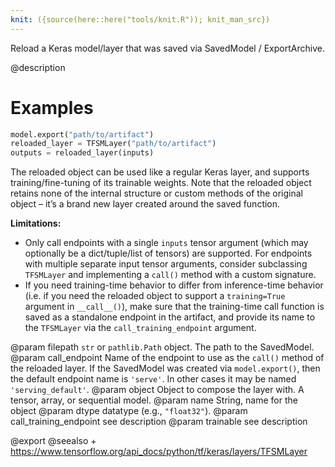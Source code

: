 ```yaml
---
knit: ({source(here::here("tools/knit.R")); knit_man_src})
---
```

Reload a Keras model/layer that was saved via SavedModel / ExportArchive.

@description

# Examples
```python
model.export("path/to/artifact")
reloaded_layer = TFSMLayer("path/to/artifact")
outputs = reloaded_layer(inputs)
```

The reloaded object can be used like a regular Keras layer, and supports
training/fine-tuning of its trainable weights. Note that the reloaded
object retains none of the internal structure or custom methods of the
original object -- it's a brand new layer created around the saved
function.

**Limitations:**

* Only call endpoints with a single `inputs` tensor argument
(which may optionally be a dict/tuple/list of tensors) are supported.
For endpoints with multiple separate input tensor arguments, consider
subclassing `TFSMLayer` and implementing a `call()` method with a
custom signature.
* If you need training-time behavior to differ from inference-time behavior
(i.e. if you need the reloaded object to support a `training=True` argument
in `__call__()`), make sure that the training-time call function is
saved as a standalone endpoint in the artifact, and provide its name
to the `TFSMLayer` via the `call_training_endpoint` argument.

@param filepath `str` or `pathlib.Path` object. The path to the SavedModel.
@param call_endpoint Name of the endpoint to use as the `call()` method
    of the reloaded layer. If the SavedModel was created
    via `model.export()`,
    then the default endpoint name is `'serve'`. In other cases
    it may be named `'serving_default'`.
@param object Object to compose the layer with. A tensor, array, or sequential model.
@param name String, name for the object
@param dtype datatype (e.g., `"float32"`).
@param call_training_endpoint see description
@param trainable see description

@export
@seealso
+ <https://www.tensorflow.org/api_docs/python/tf/keras/layers/TFSMLayer>
